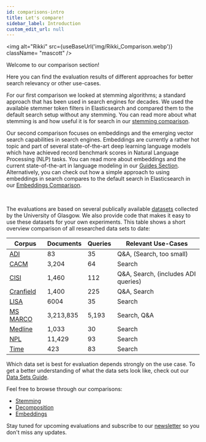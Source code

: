 ```yaml
---
id: comparisons-intro
title: Let's compare!
sidebar_label: Introduction
custom_edit_url: null
---
```


<img
  alt="Rikki"
  src={useBaseUrl('img/Rikki_Comparison.webp')}
  className= "mascott"
/>

Welcome to our comparison section!

Here you can find the evaluation results of different approaches for better search relevancy or other use-cases.

For our first comparison we looked at stemming algorithms; a standard approach that has been used in search engines for decades. We used the available stemmer 
token filters in Elasticsearch and compared them to the default search setup without any stemming.
You can read more about what stemming is and how useful it is for search in our [stemming comparison](../comparisons/stemming.mdx).

Our second comparison focuses on embeddings and the emerging vector search capabilities in search engines. 
Embeddings are currently a rather hot topic and part of several state-of-the-art deep learning language models which have achieved record benchmark scores in 
Natural Language Processing (NLP) tasks. You can read more about embeddings and the current state-of-the-art in language modeling in our [Guides Section](../guides/guides-intro.mdx). Alternatively, you can check out
how a simple approach to using embeddings in search compares to the default search in Elasticsearch in our [Embeddings Comparison](http://pragmalingu.de/docs/comparisons/embeddings).

<br clear="all"/>

The evaluations are based on several publically available [datasets](http://ir.dcs.gla.ac.uk/resources/test_collections/) collected by the University of Glasgow. We also provide code that makes it easy to use these datasets for your own experiments. 
This table shows a short overview comparison of all researched data sets to date:

| Corpus                                                           | Documents | Queries | Relevant Use-Cases                  |
|------------------------------------------------------------------|-----------|---------|-------------------------------------|
| [ADI](http://ir.dcs.gla.ac.uk/resources/test_collections/)       | 83        | 35      | Q&A, (Search, too small)            |
| [CACM](http://ir.dcs.gla.ac.uk/resources/test_collections/)      | 3,204     | 64      | Search                              |
| [CISI](http://ir.dcs.gla.ac.uk/resources/test_collections/)      | 1,460     | 112     | Q&A, Search, (includes ADI queries) |
| [Cranfield](http://ir.dcs.gla.ac.uk/resources/test_collections/) | 1,400     | 225     | Q&A, Search                         |
| [LISA](http://ir.dcs.gla.ac.uk/resources/test_collections/)      | 6004      | 35      | Search                              |
| [MS MARCO](https://github.com/microsoft/MSMARCO-Document-Ranking)| 3,213,835 | 5,193   | Search, Q&A                         |
| [Medline](http://ir.dcs.gla.ac.uk/resources/test_collections/)   | 1,033     | 30      | Search                              |
| [NPL](http://ir.dcs.gla.ac.uk/resources/test_collections/)       | 11,429    | 93      | Search                              |
| [Time](http://ir.dcs.gla.ac.uk/resources/test_collections/)      | 423       | 83      | Search                              |

Which data set is best for evaluation depends strongly on the use case.
To get a better understanding of what the data sets look like, check out our [Data Sets Guide](../guides/data-comparison.mdx).

Feel free to browse through our comparisons:
* [Stemming](./stemming.mdx)
* [Decomposition](./german-decomposition.mdx)
* [Embeddings](./embeddings.mdx) 

Stay tuned for upcoming evaluations and subscribe to our [newsletter](http://eepurl.com/heTv2X) so you don't miss any updates.

